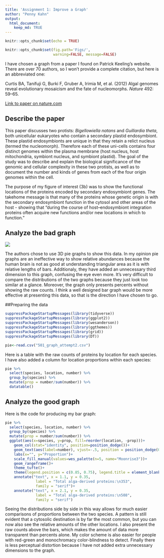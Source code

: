```yaml
---
title: 'Assignment 1: Improve a Graph'
author: "Penny Kahn"
output: 
  html_document:
    keep_md: TRUE
---
```

```r
knitr::opts_chunk$set(echo = TRUE)
```
```r
knitr::opts_chunk$set(fig.path='Figs/',
                      warning=FALSE, message=FALSE)
```

I have chosen a graph from a paper I found on Patrick Keeling's website. There are over 70 authors, so I won't provide a complete citation, but here is an abbreviated one:

Curtis BA, Tanifuji G, Burki F, Gruber A, Irimia M, et al. (2012) Algal genomes reveal evolutionary mosaicism and the fate of nucleomorphs. _Nature_ 492: 59–65.

[Link to paper on nature.com](https://www.nature.com/articles/nature11681)


## Describe the paper
This paper discusses two protists: _Bigellowiella natans_ and _Guillardia theta_, both unicellular eukaryotes who contain a secondary plastid endosymbiont. These plastid endosymbionts are unique in that they retain a relict nucleus (termed the nucleomorph). Therefore each of these uni-cells contains four distinct genomes within the plasma membrane (host nucleus, host mitochondria, symbiont nucleus, and symbiont plastid). The goal of the study was to describe and explain the biological significance of the genomic and cellular complexity in these two protists, as well as to document the number and kinds of genes from each of the four origin genomes within the cell. 

The purpose of my figure of interest (3b) was to show the functional locations of the proteins encoded by secondary endosymbiont genes. The takehome message is that many of the proteins whose genetic origin is with the secondary endosymbiont function in the cytosol and other areas of the host - showing that
"during the course of host–endosymbiont integration proteins often acquire new functions and/or new locations in which to function." 









## Analyze the bad graph

![](https://pennykahn.github.io/biol501/pat_graph2.png)


The authors chose to use 3D pie graphs to show this data. In my opinion pie graphs are an ineffective way to show relative abundances because the human brain is not as good at understanding triangular area as it is with relative lengths of bars. Additionaly, they have added an unnecessary third dimension to this graph, confusing the eye even more. It's very difficult to compare the distributions of the two graphs because they just look too similar at a glance. Moreover, the graph only presents percents without showing the raw counts. I think a well designed bar graph would be more effective at presenting this data, so that is the direction I have chosen to go.

##Preparing the data
```r
suppressPackageStartupMessages(library(tidyverse))
suppressPackageStartupMessages(library(ggplot2))
suppressPackageStartupMessages(library(wesanderson))
suppressPackageStartupMessages(library(ggthemes))
suppressPackageStartupMessages(library(grid))
suppressPackageStartupMessages(library(DT))
```
```r
pie<-read.csv("501_graph_attempt2.csv")
```

Here is a table with the raw counts of proteins by location for each species. I have also added a column for location proportions within each species:

```r
pie %>% 
  select(species, location, number) %>% 
  group_by(species) %>% 
  mutate(prop = number/sum(number)) %>% 
  datatable()
```


## Analyze the good graph
Here is the code for producing my bar graph:
```r
pie %>%
  select(species, location, number) %>%
  group_by(species) %>%
  mutate(prop = number/sum(number)) %>%
  ggplot(aes(x=species, y=prop, fill=reorder(location, -prop)))+
    geom_col(stat="identity", position=position_dodge())+
    geom_text(aes(label=number), vjust=-.5, position = position_dodge(0.9), size=3.5)+
    labs(x="", y="Proportion")+
    scale_fill_manual(values=wes_palette(n=5, name="Moonrise3"))+
    geom_rangeframe()+
    theme_tufte()+
    theme(legend.position = c(0.85, 0.75), legend.title = element_blank(), axis.text.x=element_text(size=14, face="italic", color="black"), axis.title = element_text(size=12))+
    annotate("text", x = 1.1, y = 0.35,
              label = "Total alga-derived proteins:\n353",
              family = "serif")+
    annotate("text", x = 2.1, y = 0.35,
              label = "Total alga-derived proteins:\n508",
              family = "serif")
```

Seeing the distributions side by side in this way allows for much easier comparisons of proportions between the two species. A pattern is still evident that a cytosolic destination is by far the most common, but you can now also see the relative amounts of the other locations. I also present the raw counts above the bars, which makes the amount of data more transparent than percents alone. My color scheme is also easier for people with red-green and monochromacy color-blindness to detect. Finally there is less perceptual distortion because I have not added extra unnecessary dimensions to the graph.